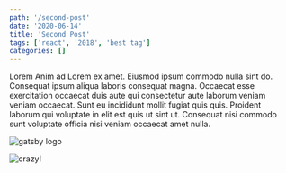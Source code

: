 ```yaml
---
path: '/second-post'
date: '2020-06-14'
title: 'Second Post'
tags: ['react', '2018', 'best tag']
categories: []
---
```


Lorem Anim ad Lorem ex amet. Eiusmod ipsum commodo nulla sint do. Consequat ipsum aliqua laboris consequat magna. Occaecat esse exercitation occaecat duis aute qui consectetur aute laborum veniam veniam occaecat. Sunt eu incididunt mollit fugiat quis quis. Proident laborum qui voluptate in elit est quis ut sint ut. Consequat nisi commodo sunt voluptate officia nisi veniam occaecat amet nulla.

![gatsby logo](./gatsby-icon.png)

![crazy!](./crazy.gif)
